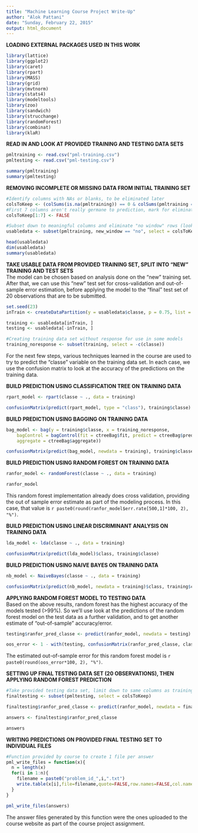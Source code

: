```yaml
---
title: "Machine Learning Course Project Write-Up"
author: "Alok Pattani"
date: "Sunday, February 22, 2015"
output: html_document
---
```

  
**LOADING EXTERNAL PACKAGES USED IN THIS WORK**
```r
library(lattice)
library(ggplot2)
library(caret)
library(rpart)
library(MASS)
library(grid)
library(mvtnorm)
library(stats4)
library(modeltools)
library(zoo)
library(sandwich)
library(strucchange)
library(randomForest)
library(combinat)
library(klaR)
```

**READ IN AND LOOK AT PROVIDED TRAINING AND TESTING DATA SETS**
```r
pmltraining <- read.csv("pml-training.csv")
pmltesting <- read.csv("pml-testing.csv")

summary(pmltraining)
summary(pmltesting)
```

**REMOVING INCOMPLETE OR MISSING DATA FROM INITIAL TRAINING SET**
```r
#Identify columns with NAs or blanks, to be eliminated later
colsToKeep <- (colSums(is.na(pmltraining)) == 0 & colSums(pmltraining == "") == 0)
#First 7 columns aren't really germane to prediction, mark for elimination as well
colsToKeep[1:7] <- FALSE

#Subset down to meaningful columns and eliminate "no window" rows (look different from rest of data)
usabledata <- subset(pmltraining, new_window == "no", select = colsToKeep)

head(usabledata)
dim(usabledata)
summary(usabledata)
```

**TAKE USABLE DATA FROM PROVIDED TRAINING SET, SPLIT INTO "NEW" TRAINING AND TEST SETS**  
The model can be chosen based on analysis done on the "new" training set. After that, we can use this "new" test set for cross-validation and out-of-sample error estimation, before applying the model to the "final" test set of 20 observations that are to be submitted.
```r
set.seed(23)
inTrain <- createDataPartition(y = usabledata$classe, p = 0.75, list = FALSE)

training <- usabledata[inTrain, ]
testing <- usabledata[-inTrain, ]

#Creating training data set without response for use in some models
training_noresponse <- subset(training, select = -c(classe))
```
  
For the next few steps, various techniques learned in the course are used to try to predict the "classe" variable on the training data set. In each case, we use the confusion matrix to look at the accuracy of the predictions on the training data.  
  
**BUILD PREDICTION USING CLASSIFICATION TREE ON TRAINING DATA**
```r
rpart_model <- rpart(classe ~ ., data = training)

confusionMatrix(predict(rpart_model, type = "class"), training$classe)
```

**BUILD PREDICTION USING BAGGING ON TRAINING DATA**
```r
bag_model <- bag(y = training$classe, x = training_noresponse, 
    bagControl = bagControl(fit = ctreeBag$fit, predict = ctreeBag$pred, 
    aggregate = ctreeBag$aggregate))  

confusionMatrix(predict(bag_model, newdata = training), training$classe)
```

**BUILD PREDICTION USING RANDOM FOREST ON TRAINING DATA**  
```r
ranfor_model <- randomForest(classe ~ ., data = training)

ranfor_model
```
This random forest implementation already does cross validation, providing the out of sample error estimate as part of the modeling process.  In this case, that value is `r paste0(round(ranfor_model$err.rate[500,1]*100, 2), "%")`.
  
**BUILD PREDICTION USING LINEAR DISCRIMINANT ANALYSIS ON TRAINING DATA**
```r
lda_model <- lda(classe ~ ., data = training)

confusionMatrix(predict(lda_model)$class, training$classe)
```

**BUILD PREDICTION USING NAIVE BAYES ON TRAINING DATA**
```r
nb_model <- NaiveBayes(classe ~ ., data = training)

confusionMatrix(predict(nb_model, newdata = training)$class, training$classe)
```

**APPLYING RANDOM FOREST MODEL TO TESTING DATA**  
Based on the above results, random forest has the highest accuracy of the models tested (>99%). So we'll use look at the predictions of the random forest model on the test data as a further validation, and to get another estimate of "out-of-sample" accuracy/error.
```r
testing$ranfor_pred_classe <- predict(ranfor_model, newdata = testing)

oos_error <- 1 - with(testing, confusionMatrix(ranfor_pred_classe, classe))$overall[1]
```
The estimated out-of-sample error for this random forest model is `r paste0(round(oos_error*100, 2), "%")`.  
  
**SETTING UP FINAL TESTING DATA SET (20 OBSERVATIONS), THEN APPLYING RANDOM FOREST PREDICTION**
```r
#Take provided testing data set, limit down to same columns as training set was
finaltesting <- subset(pmltesting, select = colsToKeep)

finaltesting$ranfor_pred_classe <- predict(ranfor_model, newdata = finaltesting)

answers <- finaltesting$ranfor_pred_classe

answers
```

**WRITING PREDICTIONS ON PROVIDED FINAL TESTING SET TO INDIVIDUAL FILES**
```r
#Function provided by course to create 1 file per answer
pml_write_files = function(x){
  n = length(x)
  for(i in 1:n){
    filename = paste0("problem_id_",i,".txt")
    write.table(x[i],file=filename,quote=FALSE,row.names=FALSE,col.names=FALSE)
  }
}

pml_write_files(answers)
```
The answer files generated by this function were the ones uploaded to the course website as part of the course project assignment.